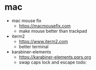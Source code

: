 # mac

- mac mouse fix
  - https://macmousefix.com
  - make mouse better than trackpad
- iterm2
  - https://www.iterm2.com
  - better terminal
- karabiner-elements
  - https://karabiner-elements.pqrs.org
  - swap caps lock and escape todo:

